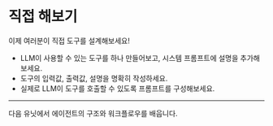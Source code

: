 # 직접 해보기

이제 여러분이 직접 도구를 설계해보세요!

- LLM이 사용할 수 있는 도구를 하나 만들어보고, 시스템 프롬프트에 설명을 추가해보세요.
- 도구의 입력값, 출력값, 설명을 명확히 작성하세요.
- 실제로 LLM이 도구를 호출할 수 있도록 프롬프트를 구성해보세요.

---

다음 유닛에서 에이전트의 구조와 워크플로우를 배웁니다. 